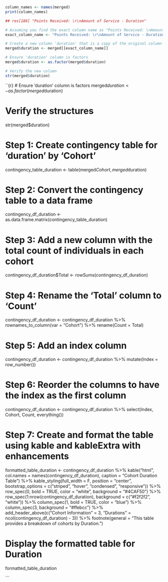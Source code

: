 



```r

column_names <- names(merged)
print(column_names)

## res[186] "Points Received: \r\nAmount of Service - Duration" 

# Assuming you find the exact column name as "Points Received: \nAmount of Service - Duration"
exact_column_name <- "Points Received: \r\nAmount of Service - Duration"

# Create a new column 'duration' that is a copy of the original column
merged$duration <- merged[[exact_column_name]]

# Ensure 'duration' column is factors
merged$duration <- as.factor(merged$duration)

# Verify the new column
str(merged$duration)

```


``{r}
# Ensure 'duration' column is factors
merged$duration <- as.factor(merged$duration)

# Verify the structures
str(merged$duration)

# Step 1: Create contingency table for 'duration' by 'Cohort'
contingency_table_duration <- table(merged$Cohort, merged$duration)

# Step 2: Convert the contingency table to a data frame
contingency_df_duration <- as.data.frame.matrix(contingency_table_duration)

# Step 3: Add a new column with the total count of individuals in each cohort
contingency_df_duration$Total <- rowSums(contingency_df_duration)

# Step 4: Rename the 'Total' column to 'Count'
contingency_df_duration <- contingency_df_duration %>%
  rownames_to_column(var = "Cohort") %>%
  rename(Count = Total)

# Step 5: Add an index column
contingency_df_duration <- contingency_df_duration %>%
  mutate(Index = row_number())

# Step 6: Reorder the columns to have the index as the first column
contingency_df_duration <- contingency_df_duration %>%
  select(Index, Cohort, Count, everything())

# Step 7: Create and format the table using kable and kableExtra with enhancements
formatted_table_duration <- contingency_df_duration %>%
  kable("html", col.names = names(contingency_df_duration), caption = "Cohort Duration Table") %>%
  kable_styling(full_width = F, position = "center", bootstrap_options = c("striped", "hover", "condensed", "responsive")) %>%
  row_spec(0, bold = TRUE, color = "white", background = "#4CAF50") %>%
  row_spec(1:nrow(contingency_df_duration), background = c("#f2f2f2", "white")) %>%
  column_spec(1, bold = TRUE, color = "blue") %>%
  column_spec(3, background = "#ffebcc") %>%
  add_header_above(c("Cohort Information" = 3, "Durations" = ncol(contingency_df_duration) - 3)) %>%
  footnote(general = "This table provides a breakdown of cohorts by Duration.")

# Display the formatted table for Duration
formatted_table_duration

```

